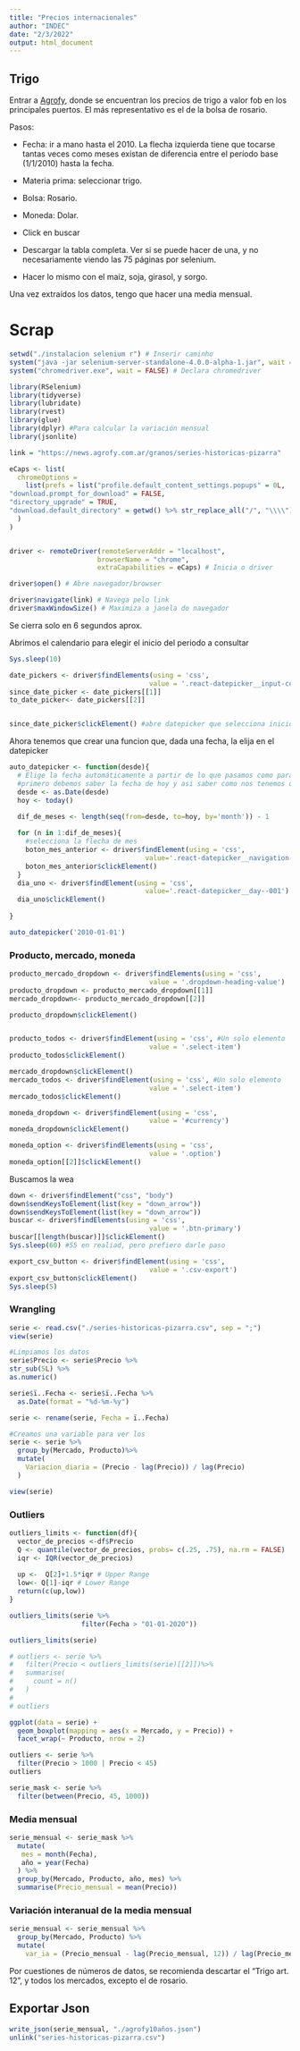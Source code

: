 ```yaml
---
title: "Precios internacionales"
author: "INDEC"
date: "2/3/2022"
output: html_document
---
```

## Trigo

Entrar a [Agrofy](https://news.agrofy.com.ar/granos/series-historicas-pizarra), donde se encuentran los precios de trigo a valor fob en los principales puertos. El más representativo es el de la bolsa de rosario. 

Pasos:

* Fecha: ir a mano hasta el 2010. La flecha izquierda tiene que tocarse tantas veces como meses existan de diferencia entre el período base (1/1/2010) hasta la fecha. 

* Materia prima: seleccionar trigo. 

* Bolsa: Rosario.

* Moneda: Dolar. 

* Click en buscar

* Descargar la tabla completa. Ver si se puede hacer de una, y no necesariamente viendo las 75 páginas por selenium.

* Hacer lo mismo con el maíz, soja, girasol, y sorgo. 

Una vez extraídos los datos, tengo que hacer una media mensual. 

# Scrap

```r
setwd("./instalacion selenium r") # Inserir caminho
system("java -jar selenium-server-standalone-4.0.0-alpha-1.jar", wait = FALSE) # Declara selenium
system("chromedriver.exe", wait = FALSE) # Declara chromedriver
```
```r
library(RSelenium)
library(tidyverse)
library(lubridate)
library(rvest)
library(glue)
library(dplyr) #Para calcular la variación mensual
library(jsonlite)
```
```r
link = "https://news.agrofy.com.ar/granos/series-historicas-pizarra"

eCaps <- list(
  chromeOptions = 
    list(prefs = list("profile.default_content_settings.popups" = 0L,
"download.prompt_for_download" = FALSE,
"directory_upgrade" = TRUE,
"download.default_directory" = getwd() %>% str_replace_all("/", "\\\\"))
  )
)


driver <- remoteDriver(remoteServerAddr = "localhost", 
                      browserName = "chrome",
                      extraCapabilities = eCaps) # Inicia o driver

driver$open() # Abre navegador/browser

driver$navigate(link) # Navega pelo link
driver$maxWindowSize() # Maximiza a janela do navegador
```


Se cierra solo en 6 segundos aprox. 


Abrimos el calendario para elegir el inicio del periodo a consultar
```r
Sys.sleep(10)

date_pickers <- driver$findElements(using = 'css',
                                   value = '.react-datepicker__input-container')
since_date_picker <- date_pickers[[1]]
to_date_picker<- date_pickers[[2]] 


since_date_picker$clickElement() #abre datepicker que selecciona inicio de consulta
```
Ahora tenemos que crear una funcion que, dada una fecha, la elija en el datepicker

```r
auto_datepicker <- function(desde){
  # Elige la fecha automáticamente a partir de lo que pasamos como parámtero
  #primero debemos saber la fecha de hoy y asi saber como nos tenemos que mover ene eldatepicker
  desde <- as.Date(desde)
  hoy <- today()

  dif_de_meses <- length(seq(from=desde, to=hoy, by='month')) - 1
  
  for (n in 1:dif_de_meses){
    #selecciona la flecha de mes
    boton_mes_anterior <- driver$findElement(using = 'css',
                                  value='.react-datepicker__navigation--previous')
    boton_mes_anterior$clickElement()
  }
  dia_uno <- driver$findElement(using = 'css',
                                  value='.react-datepicker__day--001')
  dia_uno$clickElement()
  
}
```



```r
auto_datepicker('2010-01-01')
```
### Producto, mercado, moneda
```r
producto_mercado_dropdown <- driver$findElements(using = 'css',
                                   value = '.dropdown-heading-value')
producto_dropdown <- producto_mercado_dropdown[[1]]
mercado_dropdown<- producto_mercado_dropdown[[2]] 

producto_dropdown$clickElement()


producto_todos <- driver$findElement(using = 'css', #Un solo elemento
                                   value = '.select-item')
producto_todos$clickElement()

mercado_dropdown$clickElement()
mercado_todos <- driver$findElement(using = 'css', #Un solo elemento
                                   value = '.select-item')
mercado_todos$clickElement()

moneda_dropdown <- driver$findElement(using = 'css',
                                   value = '#currency')
moneda_dropdown$clickElement()

moneda_option <- driver$findElements(using = 'css',
                                   value = '.option')
moneda_option[[2]]$clickElement()
```
Buscamos la wea

```r
down <- driver$findElement("css", "body")
down$sendKeysToElement(list(key = "down_arrow"))
down$sendKeysToElement(list(key = "down_arrow"))
buscar <- driver$findElements(using = 'css',
                                   value = '.btn-primary')
buscar[[length(buscar)]]$clickElement()
Sys.sleep(60) #55 en realiad, pero prefiero darle paso
```


```r
export_csv_button <- driver$findElement(using = 'css',
                                   value = '.csv-export')
export_csv_button$clickElement()
Sys.sleep(5) 
```

### Wrangling

```r
serie <- read.csv("./series-historicas-pizarra.csv", sep = ";")
view(serie)
```
```r

#Limpiamos los datos
serie$Precio <- serie$Precio %>%
str_sub(5L) %>%
as.numeric()

serie$ï..Fecha <- serie$ï..Fecha %>%
  as.Date(format = "%d-%m-%y")

serie <- rename(serie, Fecha = ï..Fecha)

```


```r
#Creamos una variable para ver los 
serie <- serie %>%
  group_by(Mercado, Producto)%>%
  mutate(
    Variacion_diaria = (Precio - lag(Precio)) / lag(Precio)
  )
```

```r
view(serie)
```
### Outliers
```r
outliers_limits <- function(df){
  vector_de_precios <-df$Precio
  Q <- quantile(vector_de_precios, probs= c(.25, .75), na.rm = FALSE)
  iqr <- IQR(vector_de_precios)
  
  up <-  Q[2]+1.5*iqr # Upper Range  
  low<- Q[1]-iqr # Lower Range
  return(c(up,low))
}

```
```r
outliers_limits(serie %>%
                  filter(Fecha > "01-01-2020"))
```

```r
outliers_limits(serie)
```

```r
# outliers <- serie %>%
#   filter(Precio < outliers_limits(serie)[[2]])%>%
#   summarise(
#     count = n()
#   )
# 
# outliers
```


```r
ggplot(data = serie) + 
  geom_boxplot(mapping = aes(x = Mercado, y = Precio)) + 
  facet_wrap(~ Producto, nrow = 2)
```
```r
outliers <- serie %>%
  filter(Precio > 1000 | Precio < 45)
outliers
```
```r
serie_mask <- serie %>%
  filter(between(Precio, 45, 1000))
```

### Media mensual

```r
serie_mensual <- serie_mask %>%
  mutate(
   mes = month(Fecha),
   año = year(Fecha)
  ) %>%
  group_by(Mercado, Producto, año, mes) %>%
  summarise(Precio_mensual = mean(Precio))
```
### Variación interanual de la media mensual

```r
serie_mensual <- serie_mensual %>%
  group_by(Mercado, Producto) %>%
  mutate(
    var_ia = (Precio_mensual - lag(Precio_mensual, 12)) / lag(Precio_mensual, 12))

```

Por cuestiones de números de datos, se recomienda descartar el "Trigo art. 12", y todos los mercados, excepto el de rosario.  

## Exportar Json

```r
write_json(serie_mensual, "./agrofy10años.json")
unlink("series-historicas-pizarra.csv")
```





